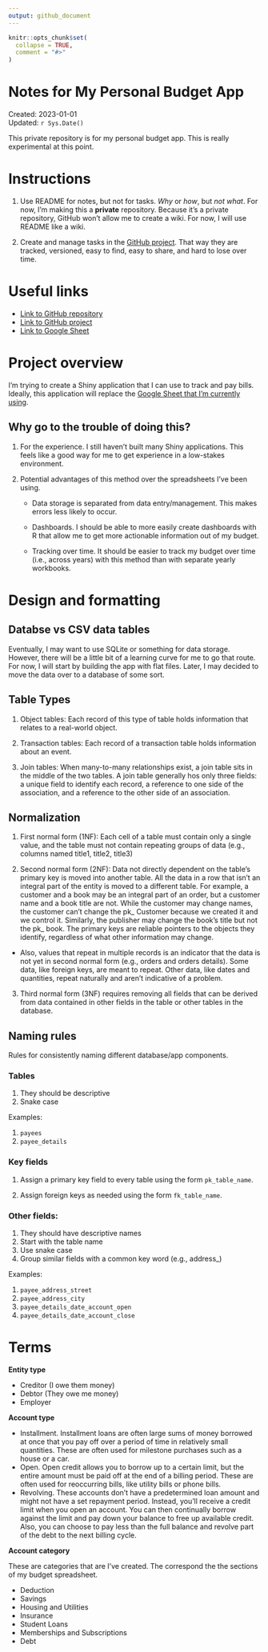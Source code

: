 ```yaml
---
output: github_document
---
```


<!-- README.md is generated from README.Rmd. Please edit that file -->

```r
knitr::opts_chunk$set(
  collapse = TRUE,
  comment = "#>"
)
```

# Notes for My Personal Budget App

Created: 2023-01-01   
Updated: `r Sys.Date()`

<!-- badges: start -->
<!-- badges: end -->

This private repository is for my personal budget app. This is really experimental at this point.

# Instructions

1. Use README for notes, but not for tasks. _Why_ or _how_, but _not what_. For now, I'm making this a **private** repository. Because it's a private repository, GitHub won't allow me to create a wiki. For now, I will use README like a wiki.

2. Create and manage tasks in the [GitHub project](). That way they are tracked, versioned, easy to find, easy to share, and hard to lose over time.

# Useful links

* [Link to GitHub repository](https://github.com/brad-cannell/budget_app)
* [Link to GitHub project](https://github.com/orgs/brad-cannell/projects/15/views/1)
* [Link to Google Sheet](https://docs.google.com/spreadsheets/d/1WwseDMbA9OTkwhb51wMKgJfVlayhp-j65tf7MYfwhZ4/edit#gid=1109763561)

# Project overview

I'm trying to create a Shiny application that I can use to track and pay bills. Ideally, this application will replace the [Google Sheet that I'm currently using](https://docs.google.com/spreadsheets/d/1WwseDMbA9OTkwhb51wMKgJfVlayhp-j65tf7MYfwhZ4/edit#gid=1109763561).

## Why go to the trouble of doing this?

1. For the experience. I still haven't built many Shiny applications. This feels like a good way for me to get experience in a low-stakes environment.
   
2. Potential advantages of this method over the spreadsheets I've been using.

    - Data storage is separated from data entry/management. This makes errors less likely to occur.
    
    - Dashboards. I should be able to more easily create dashboards with R that allow me to get more actionable information out of my budget.
    
    - Tracking over time. It should be easier to track my budget over time (i.e., across years) with this method than with separate yearly workbooks.

# Design and formatting

## Databse vs CSV data tables

Eventually, I may want to use SQLite or something for data storage. However, there will be a little bit of a learning curve for me to go that route. For now, I will start by building the app with flat files. Later, I may decided to move the data over to a database of some sort. 

## Table Types

1. Object tables: Each record of this type of table holds information that relates to a real-world object.

2. Transaction tables: Each record of a transaction table holds information about an event.

3. Join tables: When many-to-many relationships exist, a join table sits in the middle of the two tables. A join table generally hos only three fields: a unique field to identify each record, a reference to one side of the association, and a reference to the other side of an association.

## Normalization

1. First normal form (1NF): Each cell of a table must contain only a single value, and the table must not contain repeating groups of data (e.g., columns named title1, title2, title3)

2. Second normal form (2NF): Data not directly dependent on the table’s primary key is moved into another table. All the data in a row that isn’t an integral part of the entity is moved to a different table. For example, a customer and a book may be an integral part of an order, but a customer name and a book title are not. While the customer may change names, the customer can’t change the pk_ Customer because we created it and we control it. Similarly, the publisher may change the book’s title but not the pk_ book. The primary keys are reliable pointers to the objects they identify, regardless of what other information may change.

* Also, values that repeat in multiple records is an indicator that the data is not yet in second normal form (e.g., orders and orders details). Some data, like foreign keys, are meant to repeat. Other data, like dates and quantities, repeat naturally and aren’t indicative of a problem.

3. Third normal form (3NF) requires removing all fields that can be derived from data contained in other fields in the table or other tables in the database.

## Naming rules

Rules for consistently naming different database/app components.

### Tables

1. They should be descriptive
2. Snake case

Examples:

1. `payees`
2. `payee_details`

### Key fields

1. Assign a primary key field to every table using the form `pk_table_name`.

2. Assign foreign keys as needed using the form `fk_table_name`. 

### Other fields:

1. They should have descriptive names
2. Start with the table name
3. Use snake case
4. Group similar fields with a common key word (e.g., address_)

Examples:

1. `payee_address_street`
2. `payee_address_city`
3. `payee_details_date_account_open`
4. `payee_details_date_account_close`


# Terms

**Entity type**

* Creditor (I owe them money)
* Debtor (They owe me money)
* Employer

**Account type**

* Installment. Installment loans are often large sums of money borrowed at once that you pay off over a period of time in relatively small quantities. These are often used for milestone purchases such as a house or a car.
* Open. Open credit allows you to borrow up to a certain limit, but the entire amount must be paid off at the end of a billing period. These are often used for reoccurring bills, like utility bills or phone bills.
* Revolving. These accounts don't have a predetermined loan amount and might not have a set repayment period. Instead, you'll receive a credit limit when you open an account. You can then continually borrow against the limit and pay down your balance to free up available credit. Also, you can choose to pay less than the full balance and revolve part of the debt to the next billing cycle.

**Account category**

These are categories that are I've created. The correspond the the sections of my budget spreadsheet.

* Deduction
* Savings
* Housing and Utilities
* Insurance
* Student Loans
* Memberships and Subscriptions
* Debt